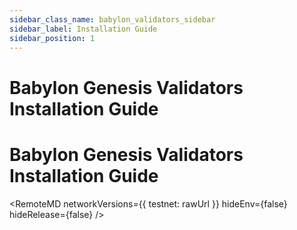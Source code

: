 ```yaml
---
sidebar_class_name: babylon_validators_sidebar
sidebar_label: Installation Guide
sidebar_position: 1
---
```


# Babylon Genesis Validators Installation Guide
# Babylon Genesis Validators Installation Guide



<RemoteMD
  networkVersions={{
   testnet: rawUrl
  }}
  hideEnv={false}
  hideRelease={false}
/>

